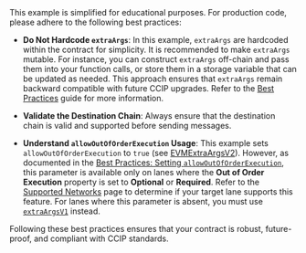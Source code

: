 
<Aside type="caution" title="Sender Contract Best Practices">
This example is simplified for educational purposes. For production code, please adhere to the following best practices:

- **Do Not Hardcode `extraArgs`**: In this example, `extraArgs` are hardcoded within the contract for simplicity. It is recommended to make `extraArgs` mutable. For instance, you can construct `extraArgs` off-chain and pass them into your function calls, or store them in a storage variable that can be updated as needed. This approach ensures that `extraArgs` remain backward compatible with future CCIP upgrades. Refer to the [Best Practices](/ccip/best-practices) guide for more information.

- **Validate the Destination Chain**: Always ensure that the destination chain is valid and supported before sending messages.

- **Understand `allowOutOfOrderExecution` Usage**: This example sets `allowOutOfOrderExecution` to `true` (see [EVMExtraArgsV2](/ccip/api-reference/client#evmextraargsv2)). However, as documented in the [Best Practices: Setting `allowOutOfOrderExecution`](/ccip/best-practices#setting-allowoutoforderexecution), this parameter is available only on lanes where the **Out of Order Execution** property is set to **Optional** or **Required**. Refer to the [Supported Networks](/ccip/supported-networks) page to determine if your target lane supports this feature. For lanes where this parameter is absent, you must use [`extraArgsV1`](/ccip/api-reference/client#evmextraargsv1) instead.

Following these best practices ensures that your contract is robust, future-proof, and compliant with CCIP standards.

</Aside>
